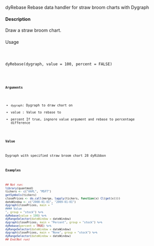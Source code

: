 

dyRebase Rebase data handler for straw broom charts with Dygraph

#### Description

Draw a straw broom chart.

####
Usage
<pre><code>

dyRebase(dygraph, value = 100, percent = FALSE)

<code><pre>
#### Arguments

* ``dygraph``: Dygraph to draw chart on
* value : Value  to rebase to
* percent If true, ingnore value argument and rebase to percentage difference

#### Value

Dygraph with specified straw broom chart
28 dyRibbon

#### Examples
```r

## Not run:
library(quantmod)
tickers <- c("AAPL", "MSFT")
getSymbols(tickers)
closePrices <- do.call(merge, lapply(tickers, function(x) Cl(get(x))))
dateWindow <- c("2008-01-01", "2009-01-01")
dygraph(closePrices, main = "
#### Value
", group = "stock") %>%
dyRebase(value = 100) %>%
dyRangeSelector(dateWindow = dateWindow)
dygraph(closePrices, main = "Percent", group = "stock") %>%
dyRebase(percent = TRUE) %>%
dyRangeSelector(dateWindow = dateWindow)
dygraph(closePrices, main = "None", group = "stock") %>%
dyRangeSelector(dateWindow = dateWindow)
## End(Not run)
```
